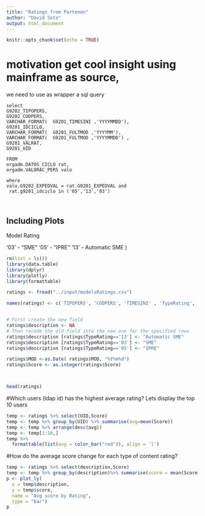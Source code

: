 ```yaml
---
title: "Ratings from Partenon"
author: "David Soto"
output: html_document
---
```


```r
knitr::opts_chunk$set(echo = TRUE)
```

# motivation get cool insight using mainframe as source,
we need to use as wrapper a sql query 

```text

select 
G9202_TIPOPERS, 
G9202_CODPERS,
VARCHAR_FORMAT(  G9201_TIMESINI ,'YYYYMMDD'),
G9201_IDCICLO, 
VARCHAR_FORMAT(  G9201_FULTMOD ,'YYYYMM'), 
VARCHAR_FORMAT(  G9201_FULTMOD ,'YYYYMMDD') ,
G9201_VALRAT,
G9201_UID

FROM 
orgadm.DATOS_CICLO rat,
orgadm.VALORAC_PERS valo 

where 
valo.G9202_EXPEDVAL = rat.G9201_EXPEDVAL and
 rat.g9201_idciclo in ('05','13','03')  

 
```

## Including Plots
Model Rating

'03' - "SME"
'05' - "IPRE"
'13' - Automatic SME )


```r

rm(list = ls())
library(data.table)
library(dplyr)
library(plotly)
library(formattable)

```


```r
ratings <- fread("../input/modelsRatings.csv") 

names(ratings) <- c('TIPOPERS', 'CODPERS', 'TIMESINI' , 'TypeRating', 'MOD_Month', 'MOD', 'Score' , 'UID'  )


# First create the new field
ratings$description <- NA
# Then recode the old field into the new one for the specified rows
ratings$description [ratings$TypeRating=='13'] <- "Automatic SME"
ratings$description [ratings$TypeRating=='03'] <- "SME"
ratings$description [ratings$TypeRating=='05'] <- "IPRE"

ratings$MOD <-as.Date( ratings$MOD, "%Y%m%d")
ratings$Score <- as.integer(ratings$Score)



head(ratings)

```


#Which users (ldap id) has the highest average rating? Lets display the top 10 users


```r

temp <- ratings %>% select(UID,Score)
temp <- temp %>% group_by(UID) %>% summarise(avg=mean(Score))
temp <- temp %>% arrange(desc(avg))
temp <- temp[1:10,]
temp %>%
  formattable(list(avg = color_bar("red")), align = 'l')

```

#How do the average score change for each type of content rating?
```r
temp <- ratings %>% select(description,Score)
temp <- temp %>% group_by(description)%>% summarise(score = mean(Score))
p <- plot_ly(
  x = temp$description,
  y = temp$score,
  name = "Avg score by Rating",
  type = "bar")
p
```